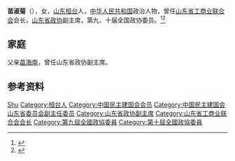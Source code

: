 '''苗淑菊'''（{{bd|1943年|7月|}}），女，[[山东|山东]][[桓台|桓台]]人，[[中华人民共和国|中华人民共和国]]政治人物，曾任[[山东省工商业联合会|山东省工商业联合会]]会长，[[山东省政协|山东省政协]]副主席，第九、十届全国政协委员。<ref>{{Cite web|title=苗淑菊|url=http://www.dzwww.com/rddb/zb/201102/t20110218_6173687.htm|accessdate=2020-08-25|work=大众网}}</ref><ref>{{Cite book|title=中华人民共和国职官志|author=何虎生, 李耀东, 向常福主编|publisher=中国社会出版社|year=2003|isbn=9787800883934|location=北京|pages=}}</ref>

== 家庭 ==
父亲[[苗海南|苗海南]]，曾任山东省政协副主席。

== 参考资料 ==
{{reflist}}

{{中国人物小作品}}
{{中华全国工商业联合会第九届执行委员会}}

{{Authority control}}
{{DEFAULTSORT:Miao苗}}
[[Category:苗姓|Shu]]
[[Category:桓台人|Category:桓台人]]
[[Category:中国民主建国会会员|Category:中国民主建国会会员]]
[[Category:中国民主建国会山东省委员会副主任委员|Category:中国民主建国会山东省委员会副主任委员]]
[[Category:山东省政协副主席|Category:山东省政协副主席]]
[[Category:山东省工商业联合会会长|Category:山东省工商业联合会会长]]
[[Category:第九屆全國政協委員|Category:第九屆全國政協委員]]
[[Category:第十屆全國政協委員|Category:第十屆全國政協委員]]